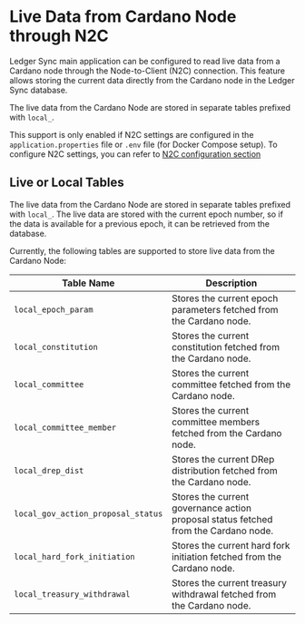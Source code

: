 # Live Data from Cardano Node through N2C

Ledger Sync main application can be configured to read live data from a Cardano node through the Node-to-Client (N2C) connection.
This feature allows storing the current data directly from the Cardano node in the Ledger Sync database.

The live data from the Cardano Node are stored in separate tables prefixed with `local_`.

This support is only enabled if N2C settings are configured in the `application.properties` file or `.env` file (for Docker Compose setup).
To configure N2C settings, you can refer to [N2C configuration section](docker#configuring-n2c-node-to-client---optional)

## Live or Local Tables

The live data from the Cardano Node are stored in separate tables prefixed with `local_`. The live data are stored with the current epoch
number, so if the data is available for a previous epoch, it can be retrieved from the database.

Currently, the following tables are supported to store live data from the Cardano Node:

| Table Name                     | Description                                                                 |
|--------------------------------|-----------------------------------------------------------------------------|
| `local_epoch_param`            | Stores the current epoch parameters fetched from the Cardano node.         |
| `local_constitution`           | Stores the current constitution fetched from the Cardano node.             |
| `local_committee`              | Stores the current committee fetched from the Cardano node.                |
| `local_committee_member`       | Stores the current committee members fetched from the Cardano node.        |
| `local_drep_dist`              | Stores the current DRep distribution fetched from the Cardano node.        |
| `local_gov_action_proposal_status` | Stores the current governance action proposal status fetched from the Cardano node. |
| `local_hard_fork_initiation`   | Stores the current hard fork initiation fetched from the Cardano node.     |
| `local_treasury_withdrawal`    | Stores the current treasury withdrawal fetched from the Cardano node.      |
